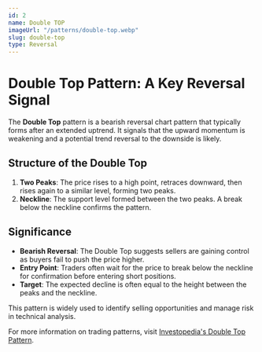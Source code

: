 ```yaml
---
id: 2
name: Double TOP
imageUrl: "/patterns/double-top.webp"
slug: double-top
type: Reversal
---
```


# **Double Top Pattern: A Key Reversal Signal**

The **Double Top** pattern is a bearish reversal chart pattern that typically forms after an extended uptrend. It signals that the upward momentum is weakening and a potential trend reversal to the downside is likely.

## **Structure of the Double Top**

1. **Two Peaks**: The price rises to a high point, retraces downward, then rises again to a similar level, forming two peaks.
2. **Neckline**: The support level formed between the two peaks. A break below the neckline confirms the pattern.

## **Significance**

- **Bearish Reversal**: The Double Top suggests sellers are gaining control as buyers fail to push the price higher.
- **Entry Point**: Traders often wait for the price to break below the neckline for confirmation before entering short positions.
- **Target**: The expected decline is often equal to the height between the peaks and the neckline.

This pattern is widely used to identify selling opportunities and manage risk in technical analysis.

For more information on trading patterns, visit [Investopedia's Double Top Pattern](https://www.investopedia.com/terms/d/doubletop.asp).
